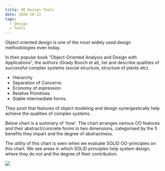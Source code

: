 ```yaml
---
title: OO Design Tools
date: 2020-10-13
tags:
  - Design
  - Tools
---
```


Object oriented design is one of the most widely used design methodologies even today.

In their popular book "Object-Oriented Analysis and Design with Applications", the authors (Grady Booch et al), list and describe qualities of successful complex systems (social structure, structure of plants etc).
- Hierarchy
- Separation of Concerns
- Economy of expression
- Relative Primitives
- Stable intermediate forms.

They posit that features of object modeling and design synergestically help achieve the qualities of complex systems. 

Below chart is a summary of 'how'. The chart arranges various OO features and their abstract/concrete forms in two dimensions, categorised by the 5 benefits they impart and the degree of abstractness.

The utility of this chart is seen when we evaluate SOLID OO-principles on this chart.  We see areas in which SOLID principles help system design, where they do not and the degree of their contribution.

![](./oodesignimages/oodesigntools.png)



 






